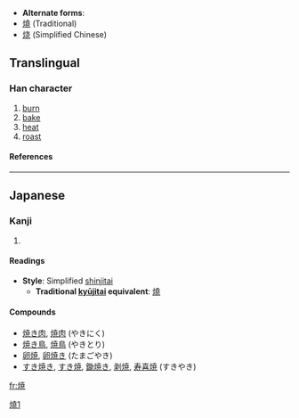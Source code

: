 * '''Alternate forms''':
* [[燒]] (Traditional)
* [[烧]] (Simplified Chinese)

==Translingual==
===Han character===
{{Han char|rn=86|rad=火|as=08|sn=12|four=|canj=火十廿山 (FJTU)}}
# [[burn]]
# [[bake]]
# [[heat]]
# [[roast]]
====References====
{{Han ref|kx=0675.191|dkj=19166|hdz=32208.041|uh=713C|ud=28988}}

----
==Japanese==
===Kanji===
{{ja-kanji|grade=|rs=火08}}
# {{defn|Japanese}} 
====Readings====
{{ja-readings|on=[[しょう]] (shō)|kun=[[やく]] (yaku), [[やき]] (yaki)}}

* '''Style''': Simplified [[shinjitai]]
** '''Traditional [[kyūjitai]] equivalent''': [[燒]]

====Compounds====
* [[焼き肉]], [[焼肉]] (やきにく)
* [[焼き鳥]], [[焼鳥]] (やきとり)
* [[卵焼]], [[卵焼き]] (たまごやき)
* [[すき焼き]], [[すき焼]], [[鋤焼き]], [[剥焼]], [[寿喜焼]] (すきやき)




[[Category:CJKV characters simplified differently in Japan and China|燒1]]

[[fr:焼]]